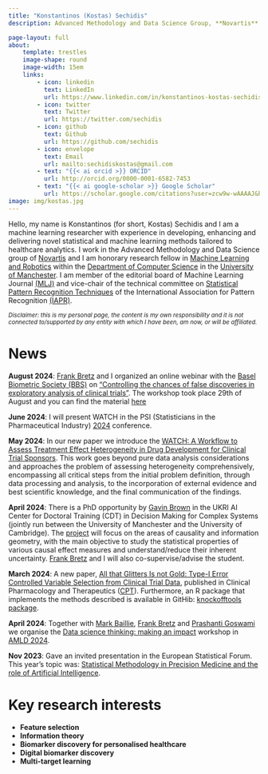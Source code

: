 ```yaml
---
title: "Konstantinos (Kostas) Sechidis"
description: Advanced Methodology and Data Science Group, **Novartis** <br> Honorary Research Fellow in Machine Learning and Robotics, **University of Manchester**

page-layout: full
about:
    template: trestles
    image-shape: round
    image-width: 15em
    links:
        - icon: linkedin
          text: LinkedIn
          url: https://www.linkedin.com/in/konstantinos-kostas-sechidis-19311657/
        - icon: twitter
          text: Twitter
          url: https://twitter.com/sechidis
        - icon: github
          text: Github
          url: https://github.com/sechidis
        - icon: envelope
          text: Email
          url: mailto:sechidiskostas@gmail.com
        - text: "{{< ai orcid >}} ORCID"
          url: http://orcid.org/0000-0001-6582-7453
        - text: "{{< ai google-scholar >}} Google Scholar"
          url: https://scholar.google.com/citations?user=zcw9w-wAAAAJ&hl=en
image: img/kostas.jpg
---
```


Hello, my name is Konstantinos (for short, Kostas) Sechidis and I am a machine learning researcher with experience in developing, enhancing and delivering novel statistical and machine learning methods tailored to healthcare analytics. I work in the Advanced Methodology and Data Science group of [Novartis](https://www.novartis.com/) and I am honorary research fellow in [Machine Learning and Robotics](https://www.cs.manchester.ac.uk/research/expertise/machine-learning-and-robotics/) within the [Department of Computer Science](https://www.cs.manchester.ac.uk/) in the [University of Manchester](https://www.manchester.ac.uk/). I am member of the editorial board of Machine Learning Journal [(MLJ)](https://www.springer.com/journal/10994/editors) and vice-chair of the technical committee on [Statistical Pattern Recognition Techniques](https://sites.google.com/view/iapr-tc1/home?pli=1) of the International Association for Pattern Recognition [(IAPR)](https://iapr.org/index.php).

<sup> *Disclaimer: this is my personal page, the content is my own responsibility and it is not connected to/supported by any entity with which I have been, am now, or will be affiliated.* </sup>

# News

**August 2024**: [Frank Bretz](https://www.linkedin.com/in/frank-bretz-8510415/) and I organized an online webinar with the [Basel Biometric Society (BBS)](https://baselbiometrics.github.io/home/docs/) on ["Controlling the chances of false discoveries in exploratory analysis of clinical trials"](https://baselbiometrics.github.io/home/docs/upcoming/20240829/agenda.pdf). The workshop took place 29th of August and you can find the material [here](https://baselbiometrics.github.io/home/docs/events_past.html)

**June 2024**: I will present WATCH in the PSI (Statisticians in the Pharmaceutical Industry) [2024](https://www.psiweb.org/conferences/about-the-conference) conference.

**May 2024**: In our new paper we introduce the [WATCH: A Workflow to Assess Treatment Effect Heterogeneity in Drug Development for Clinical Trial Sponsors](https://arxiv.org/abs/2405.00859). This work goes beyond pure data analysis considerations and approaches the problem of assessing heterogeneity comprehensively, encompassing all critical steps from the initial problem definition, through data processing and analysis, to the incorporation of external evidence and best scientific knowledge, and the final communication of the findings.

**April 2024**: There is a PhD opportunity by [Gavin Brown](https://profgavinbrown.github.io/) in the UKRI AI Center for Doctoral Training (CDT) in Decision Making for Complex Systems (jointly run between the University of Manchester and the University of Cambridge). The [project](https://ai-decisions-cdt.github.io/hugo-pages/talk/2024_causaleffects_brown_sechidis_bretz/) will focus on the areas of causality and information geometry, with the main objective to study the statistical properties of various causal effect measures and understand/reduce their inherent uncertainty. [Frank Bretz](https://www.linkedin.com/in/frank-bretz-8510415/) and I will also co-supervise/advise the student.

**March 2024**: A new paper, [All that Glitters Is not Gold: Type-I Error Controlled Variable Selection from Clinical Trial Data](https://ascpt.onlinelibrary.wiley.com/doi/full/10.1002/cpt.3211), published in Clinical Pharmacology and Therapeutics ([CPT](https://ascpt.onlinelibrary.wiley.com/journal/15326535)). Furthermore, an R package that implements the methods described is available in GitHib: [knockofftools package](https://github.com/Novartis/knockofftools/tree/main).

**April 2024**: Together with [Mark Baillie](https://bailliem.github.io), [Frank Bretz](https://www.linkedin.com/in/frank-bretz-8510415) and [Prashanti Goswami](https://www.linkedin.com/in/prashanti-goswami-she-her-15a52110/) we organise the [Data science thinking: making an impact](https://datascience-thinking.github.io/) workshop in [AMLD 2024](https://2024.appliedmldays.org/).

**Nov 2023**: Gave an invited presentation in the European Statistical Forum. This year's topic was: [Statistical Methodology in Precision Medicine and the role of Artificial Intelligence](https://lsacademy.com/en/product/european-statistical-forum-4/).

```{=html}
<!--
**Sep 2023**: Present our work on controlled biomarker discovery in the [5th Conference of the Central European Network (CEN)](https://cen2023.github.io/home/index.html).

**Jan 2023**: I have been appointed vice-chair of the technical committee on [Statistical Pattern Recognition Techniques](https://sites.google.com/view/iapr-tc1/home?pli=1) of the International Association for Pattern Recognition [(IAPR)](https://iapr.org/index.php).

**Dec 2022**: Our paper on benchmarking methods for characterising treatment effect heterogeneity in clinical trials published in [Biometrical Journal](https://onlinelibrary.wiley.com/doi/full/10.1002/bimj.202100337). If you are interested on simulating datasets of heterogeneous treatment effects you can check our [benchtm](https://github.com/Sophie-Sun/benchtm) package.

**Sep 2021**: [Lasse Hansen](https://lassehansen.me/)'s work on assessing depression using speech emotion recognition systems is available in [biorxiv](https://www.biorxiv.org/content/10.1101/2021.09.01.458536v1). For those interested, Lasse's has a [twitter thread](https://twitter.com/HansenLasse94/status/1434789476623060993) that summarizes some of the main points of the paper.

**Aug 2021**: On September 13th, together with colleagues from industry and academia, we organise the second edition of [PharML](https://sites.google.com/view/pharml2021/) workshop,  colocated with [ECML-PKDD 2021](https://2021.ecmlpkdd.org/). Check the exciting program [here](https://sites.google.com/view/pharml2021/program). 

**Jul 2021**: The paper on using knockoffs for controlled predictive biomarker identification has just been published in [Statistics in Medicine](https://onlinelibrary.wiley.com/doi/10.1002/sim.9134). For those interested, check out an earlier [work](https://onlinelibrary.wiley.com/doi/full/10.1002/sim.8955) from our group (Advanced Methodology and Data Science in Novartis) where the sequential knockoffs algorithm was introduced.

Apr 2021: The paper of my post-doc in Roche is published and open access in Artificial Intelligence in Medicine.

Oct 2020: I am now member of the editorial board of the Machine Learning Journal (MLJ). I also joined the Subgroup Analysis special interest group, which is sponsored by the European Federation of Statisticians in the Pharmaceutical Industry (EFSPI) and the Statisticians in the Pharmaceutical Industry (PSI) organisation.

Sept 2020: On the September 18th I will present on the Statistical Learning workshop organised by the Data Mining and Machine Learning group of the University of Geneva. The aim of the workshop is to bring together the research communities of statistics and machine learning to foster a discussion between the two fields and develop research synergies. For more details and registration see here.

June 2020: I joined Novartis’ Advanced Methodology and Data Science (AMDS) group, where I focus on developing novel machine learning methods with the aim of improving drug development in multiple projects. Furthermore, in collaboration with data scientists and biostatisticians, we work to ensure that state-of-the-art statistical and machine learning methods are used at the trial and project level.

-->
```
# Key research interests

-   **Feature selection**
-   **Information theory**
-   **Biomarker discovery for personalised healthcare**
-   **Digital biomarker discovery**
-   **Multi-target learning**

